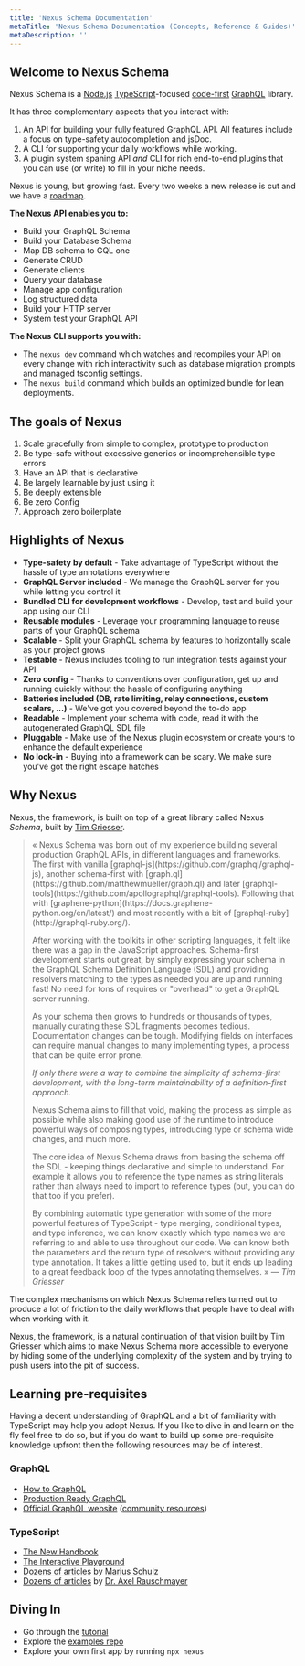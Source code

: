 ```yaml
---
title: 'Nexus Schema Documentation'
metaTitle: 'Nexus Schema Documentation (Concepts, Reference & Guides)'
metaDescription: ''
---
```


## Welcome to Nexus Schema

Nexus Schema is a [Node.js](https://nodejs.org) [TypeScript](https://www.typescriptlang.org/)-focused [code-first](https://www.prisma.io/blog/series/what-is-nexus-wsobadcm7oju) [GraphQL](https://graphql.org/) library.

It has three complementary aspects that you interact with:

1. An API for building your fully featured GraphQL API. All features include a focus on type-safety autocompletion and jsDoc.
2. A CLI for supporting your daily workflows while working.
3. A plugin system spaning API _and_ CLI for rich end-to-end plugins that you can use (or write) to fill in your niche needs.

Nexus is young, but growing fast. Every two weeks a new release is cut and we have a [roadmap](meta/roadmap).

**The Nexus API enables you to:**

- Build your GraphQL Schema
- Build your Database Schema
- Map DB schema to GQL one
- Generate CRUD
- Generate clients
- Query your database
- Manage app configuration
- Log structured data
- Build your HTTP server
- System test your GraphQL API

**The Nexus CLI supports you with:**

- The `nexus dev` command which watches and recompiles your API on every change with rich interactivity such as database migration prompts and managed tsconfig settings.
- The `nexus build` command which builds an optimized bundle for lean deployments.

## The goals of Nexus

1. Scale gracefully from simple to complex, prototype to production
2. Be type-safe without excessive generics or incomprehensible type errors
3. Have an API that is declarative
4. Be largely learnable by just using it
5. Be deeply extensible
6. Be zero Config
7. Approach zero boilerplate

## Highlights of Nexus

- **Type-safety by default** - Take advantage of TypeScript without the hassle of type annotations everywhere
- **GraphQL Server included** - We manage the GraphQL server for you while letting you control it
- **Bundled CLI for development workflows** - Develop, test and build your app using our CLI
- **Reusable modules** - Leverage your programming language to reuse parts of your GraphQL schema
- **Scalable** - Split your GraphQL schema by features to horizontally scale as your project grows
- **Testable** - Nexus includes tooling to run integration tests against your API
- **Zero config** - Thanks to conventions over configuration, get up and running quickly without the hassle of configuring anything
- **Batteries included (DB, rate limiting, relay connections, custom scalars, ...)** - We've got you covered beyond the to-do app
- **Readable** - Implement your schema with code, read it with the autogenerated GraphQL SDL file
- **Pluggable** - Make use of the Nexus plugin ecosystem or create yours to enhance the default experience
- **No lock-in** - Buying into a framework can be scary. We make sure you've got the right escape hatches

## Why Nexus

Nexus, the framework, is built on top of a great library called Nexus _Schema_, built by [Tim Griesser](https://github.com/tgriesser).

<blockquote>
« Nexus Schema was born out of my experience building several production GraphQL APIs, in different languages and frameworks. The first with vanilla [graphql-js](https://github.com/graphql/graphql-js), another schema-first with [graph.ql](https://github.com/matthewmueller/graph.ql) and later [graphql-tools](https://github.com/apollographql/graphql-tools). Following that with [graphene-python](https://docs.graphene-python.org/en/latest/) and most recently with a bit of [graphql-ruby](http://graphql-ruby.org/).

After working with the toolkits in other scripting languages, it felt like there was a gap in the JavaScript approaches. Schema-first development starts out great, by simply expressing your schema in the GraphQL Schema Definition Language (SDL) and providing resolvers matching to the types as needed you are up and running fast! No need for tons of requires or "overhead" to get a GraphQL server running.

As your schema then grows to hundreds or thousands of types, manually curating these SDL fragments becomes tedious. Documentation changes can be tough. Modifying fields on interfaces can require manual changes to many implementing types, a process that can be quite error prone.

_If only there were a way to combine the simplicity of schema-first development, with the long-term maintainability of a definition-first approach._

Nexus Schema aims to fill that void, making the process as simple as possible while also making good use of the runtime to introduce powerful ways of composing types, introducing type or schema wide changes, and much more.

The core idea of Nexus Schema draws from basing the schema off the SDL - keeping things declarative and simple to understand. For example it allows you to reference the type names as string literals rather than always need to import to reference types (but, you can do that too if you prefer).

By combining automatic type generation with some of the more powerful features of TypeScript - type merging, conditional types, and type inference, we can know exactly which type names we are referring to and able to use throughout our code. We can know both the parameters and the return type of resolvers without providing any type annotation. It takes a little getting used to, but it ends up leading to a great feedback loop of the types annotating themselves. » — _Tim Griesser_
</blockquote>

The complex mechanisms on which Nexus Schema relies turned out to produce a lot of friction to the daily workflows that people have to deal with when working with it.

Nexus, the framework, is a natural continuation of that vision built by Tim Griesser which aims to make Nexus Schema more accessible to everyone by hiding some of the underlying complexity of the system and by trying to push users into the pit of success.

## Learning pre-requisites

Having a decent understanding of GraphQL and a bit of familiarity with TypeScript may help you adopt Nexus. If you like to dive in and learn on the fly feel free to do so, but if you do want to build up some pre-requisite knowledge upfront then the following resources may be of interest.

### GraphQL

- [How to GraphQL](https://www.howtographql.com)
- [Production Ready GraphQL](https://book.productionreadygraphql.com/)
- [Official GraphQL website](https://graphql.org) ([community resources](https://graphql.org/community/))

### TypeScript

- [The New Handbook](https://microsoft.github.io/TypeScript-New-Handbook/everything/)
- [The Interactive Playground](http://www.typescriptlang.org/play)
- [Dozens of articles](https://mariusschulz.com/blog) by [Marius Schulz](https://github.com/mariusschulz)
- [Dozens of articles](https://2ality.com/index.html) by [Dr. Axel Rauschmayer](https://github.com/rauschma)

## Diving In

- Go through the [tutorial](getting-started/tutorial/chapter-introduction)
- Explore the [examples repo](https://github.com/graphql-nexus/examples)
- Explore your own first app by running `npx nexus`
